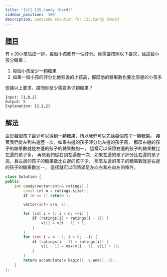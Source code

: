 ```yaml
---
title: '[LC] 135.Candy (Hard)'
sidebar_position: '100'
description: Leetcode solution for 135.Candy (Hard)
---
```


## [題目](https://leetcode.com/problems/candy/description/)

有 `n` 的小孩站成一排，每個小孩都有一個評分。你需要按照以下要求，給這些小孩分糖果：

1. 每個小孩至少一顆糖果
2. 如果一個小孩的評分比他旁邊的小孩高，那麼他的糖果數也要比旁邊的小孩多

依據以上要求，請問你至少需要多少顆糖果？

```plaintext
Input: [1,0,2]
Output: 5
Explanation: [2,1,2]
```

## 解法

由於每個孩子最少可以得到一顆糖果，所以我們可以先給每個孩子一顆糖果。
接著我們從左到右遍歷一次，如果右邊的孩子評分比左邊的孩子高，
那麼右邊的孩子的糖果數就是左邊的孩子的糖果數加一，
這樣可以保證右邊的孩子的糖果數比左邊的孩子多。
再來我們從右到左遍歷一次，如果左邊的孩子評分比右邊的孩子高，且左邊的孩子的糖果數比右邊的孩子少，
那麼左邊的孩子的糖果數就是右邊的孩子的糖果數加一，
這樣就可以同時滿足左向右和右向左的條件。

```cpp
class Solution {
public:
    int candy(vector<int>& ratings) {
        const int n = ratings.size();
        if (n == 1) return 1;

        vector<int> v(n, 1);

        for (int i = 1; i < n; ++i) {
            if (ratings[i] > ratings[i - 1]) {
                v[i] = v[i - 1] + 1;
            }
        }
        for (int i = n - 1; i > 0; --i) {
            if (ratings[i - 1] > ratings[i]) {
                v[i - 1] = max(v[i - 1], v[i] + 1);
            }
        }
        return accumulate(v.begin(), v.end(), 0);
    }
};
```
